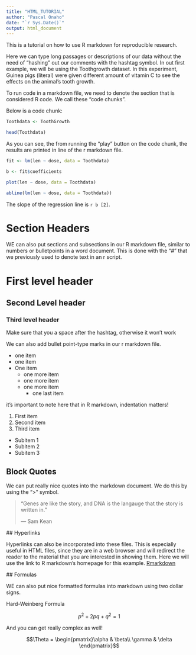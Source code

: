 ```yaml
---
title: "HTML_TUTORIAL"
author: "Pascal Onaho"
date: "`r Sys.Date()`"
output: html_document
---
```


This is a tutorial on how to use R markdown for reproducible research.

Here we can type long passages or descriptions of our data without the need of "hashing" out our comments with the hashtag symbol. In out first example, we will be using the Toothgrowth dataset. In this experiment, Guinea pigs (literal) were given different amount of vitamin C to see the effects on the animal's tooth growth.

To run code in a markdown file, we need to denote the section that is considered R code. We call these "code chunks".

Below is a code chunk:

```r
Toothdata <- ToothGrowth

head(Toothdata)

```

As you can see, the from running the "play" button on the code chunk, the results are printed in line of the r markdown file.

```r

fit <- lm(len ~ dose, data = Toothdata)

b <- fit$coefficients

plot(len ~ dose, data = Toothdata)

abline(lm(len ~ dose, data = Toothdata))
```


The slope of the regression line is `r b [2]`.

# Section Headers

WE can also put sections and subsections in our R markdown file, similar to numbers or bulletpoints in a  word document. This is done with the "#" that we previously used to denote text in an r script.

# First level header

## Second Level header

### Third level header


Make sure that you a space after the hashtag, otherwise it won't work

We can also add bullet point-type marks in our r markdown file.

- one item
- one item
- One item    
  - one more item
  - one more item
  - one more item
    - one last item
    
it's important to note here that in R markdown, indentation matters!

1. First item
2. Second item
3. Third item
  - Subitem 1
  - Subitem 2
  - Subitem 3


## Block Quotes
 
 We can put really nice quotes into the markdown document. We do this by using the ">" symbol.
 
 
 > "Genes are like the story, and DNA is the langauge that the story is written in."
 >
 > --- Sam Kean
 
 ## Hyperlinks
 
 Hyperlinks can also be incorporated into these files. This is especially  useful in HTML files, since they are in a web browser and will redirect the reader to the material that you are interested in showing them. Here we will use the link to R markdown's homepage for this example.
 [Rmarkdown](http://rmarkdown.rstudio.com/)
 
 
 ## Formulas
 
 WE can also put nice formatted  formulas into markdown using two dollar signs.
 
 Hard-Weinberg Formula
 
 $$p^2 + 2pq + q^2 =1$$
 
 And you can get really complex as well!
 
 $$\Theta = \begin{pmatrix}\alpha & \beta\\
 \gamma & \delta
 \end{pmatrix}$$
 
 